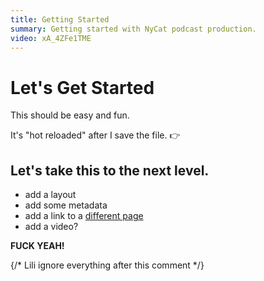 ```yaml
---
title: Getting Started
summary: Getting started with NyCat podcast production.
video: xA_4ZFe1TME
---
```



# Let's Get Started

This should be easy and fun.

It's "hot reloaded" after I save the file. 👉

## Let's take this to the next level.

- add a layout
- add some metadata
- add a link to a [different page](./faq)
- add a video?

**FUCK YEAH!**


{/* Lili ignore everything after this comment */}

